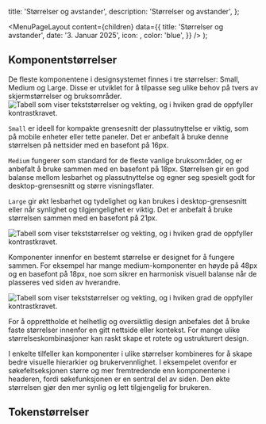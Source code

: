 

  title: 'Størrelser og avstander',
  description: 'Størrelser og avstander',
};

  <MenuPageLayout
    content={children}
    data={{
      title: 'Størrelser og avstander',
      date: '3. Januar 2025',
      icon: <RulerIcon />,
      color: 'blue',
    }}
  />
);

## Komponentstørrelser

De fleste komponentene i designsystemet finnes i tre størrelser: Small, Medium og Large. 
Disse er utviklet for å tilpasse seg ulike behov på tvers av skjermstørrelser og bruksområder.
<Image
  src='/img/component-size-buttons.png'
  alt='Tabell som viser tekststørrelser og vekting, og i hviken grad de oppfyller kontrastkravet.'
  boxShadow={true}
  caption='Størrelser for komponenter i Designsystemet.'
/>


`Small` er ideell for kompakte grensesnitt der plassutnyttelse er viktig, som på mobile enheter eller tette paneler. 
Det er anbefalt å bruke denne størrelsen på  nettsider med en basefont på 16px.

`Medium` fungerer som standard for de fleste vanlige bruksområder, og er anbefalt å bruke sammen med en basefont på 18px. 
Størrelsen gir en god balanse mellom lesbarhet og plassutnyttelse og egner seg spesielt godt for desktop-grensesnitt og større visningsflater.

`Large` gir økt lesbarhet og tydelighet og kan brukes i desktop-grensesnitt eller når synlighet og tilgjengelighet er viktig. 
Det er anbefalt å bruke størrelsen sammen med en basefont på 21px.

<Image
  src='/img/component-size-balance.png'
  alt='Tabell som viser tekststørrelser og vekting, og i hviken grad de oppfyller kontrastkravet.'
  boxShadow={true}
  caption='Mange av medium-komponentene har en fast høyde på 48px.'
/>

Komponenter innenfor en bestemt størrelse er designet for å fungere sammen. 
For eksempel har mange medium-komponenter en høyde på 48px og en basefont på 18px, noe som sikrer en harmonisk visuell balanse når de plasseres ved siden av hverandre.


<Image
  src='/img/component-size-example.png'
  alt='Tabell som viser tekststørrelser og vekting, og i hviken grad de oppfyller kontrastkravet.'
  boxShadow={true}
  caption='Eksempel der Medium og Large komponenter er brukt sammen.'
/>

For å opprettholde et helhetlig og oversiktlig design anbefales det å bruke faste størrelser innenfor en gitt nettside eller kontekst. 
For mange ulike størrelseskombinasjoner kan raskt skape et rotete og ustrukturert design.

I enkelte tilfeller kan komponenter i ulike størrelser kombineres for å skape bedre visuelle hierarkier og brukervennlighet. 
I eksempelet ovenfor er søkefeltseksjonen større og mer fremtredende enn komponentene i headeren, fordi søkefunksjonen er en sentral del av siden. 
Den økte størrelsen gjør den mer synlig og lett tilgjengelig for brukeren.




## Tokenstørrelser

<TokenList
  type='dimension'
  hideValue={true}
/>
